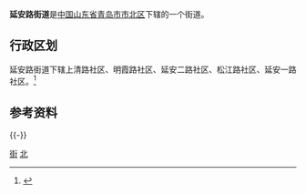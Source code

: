 '''延安路街道'''是[[中华人民共和国|中国]][[山东省|山东省]][[青岛市|青岛市]][[市北区|市北区]]下辖的一个街道。

== 行政区划 ==

延安路街道下辖上清路社区、明霞路社区、延安二路社区、松江路社区、延安一路社区。<ref>{{Cite web|url=http://www.stats.gov.cn/tjsj/tjbz/tjyqhdmhcxhfdm/2015/37/02/03/370203008.html|title=统计用区划和城乡划分代码/山东省/青岛市/市北区/延安路街道办事处|accessdate=2017-04-23|author=国家统计局|date=2015-09-30|publisher=|archive-date=2017-04-27|archive-url=https://web.archive.org/web/20170427095720/http://www.stats.gov.cn/tjsj/tjbz/tjyqhdmhcxhfdm/2015/37/02/03/370203008.html}}</ref>
== 参考资料 ==
{{Reflist}}
{{-}}
{{青岛小作品}}
{{青岛市市北区行政区划}}
{{青岛市行政区划}}
[[Category:市北区|街]]
[[Category:青岛乡级行政区划|北]]